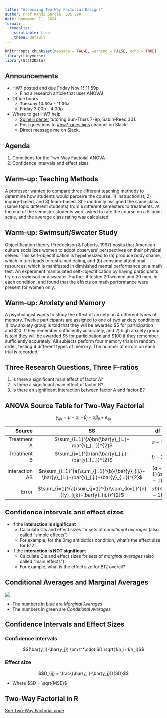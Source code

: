 ```yaml
---
title: "Assessing Two-Way Factorial Designs"
author: Prof Randi Garcia, SDS 290
date: November 11, 2024
format: 
  revealjs:
    scrollable: true
    theme: default
---
```


```r
knitr::opts_chunk$set(message = FALSE, warning = FALSE, echo = TRUE)
library(tidyverse)
library(Stat2Data)
```

## Announcements

-   HW7 posted and due Friday Nov 15 11:59p
    -   Find a research article that uses ANOVA!
-   Office hours
    -   Tuesday 10:30a - 11:30a
    -   Friday 3:00p - 4:00p
-   Where to get HW7 help
    -   [Spinelli center](https://www.smith.edu/qlc/tutoring.html) tutoring Sun-Thurs 7-9p, Sabin-Reed 301.
    -   Post questions to [#hw7-questions](https://smith.enterprise.slack.com/archives/C07V70N4SVA) channel on Slack!
    -   Direct message me on Slack.

## Agenda

1.  Conditions for the Two-Way Factorial ANOVA
2.  Confidence intervals and effect sizes

## Warm-up: Teaching Methods

A professor wanted to compare three different teaching methods to determine how students would perceive the course: 1) instructionist, 2) inquiry-based, and 3) team-based. She randomly assigned the same class (same topic different students) from 6 different semesters to treatments. At the end of the semester students were asked to rate the course on a 5-point scale, and the average class rating was calculated.

## Warm-up: Swimsuit/Sweater Study

Objectification theory (Fredrickson & Roberts, 1997) posits that American culture socializes women to adopt observers' perspectives on their physical selves. This self-objectification is hypothesized to (a) produce body shame, which in turn leads to restrained eating, and (b) consume attentional resources, which is manifested in diminished mental performance on a math test. An experiment manipulated self-objectification by having participants try on a swimsuit or a sweater. Further, it tested 20 women and 20 men, in each condition, and found that the effects on math performance were present for women only.

## Warm-up: Anxiety and Memory

A psychologist wants to study the effect of anxiety on 4 different types of memory. Twelve participants are assigned to one of two anxiety conditions: 1) low anxiety group is told that they will be awarded \$5 for participation and \$10 if they remember sufficiently accurately, and 2) high anxiety group is told they will be awarded \$5 for participation and \$100 if they remember sufficiently accurately. All subjects perform four memory trials in random order, testing 4 different types of memory. The number of errors on each trial is recorded.

## Three Research Questions, Three F-ratios

1.  Is there a significant main effect of factor A?
2.  Is there a significant main effect of factor B?
3.  Is there an significant interaction between factor A and factor B?

## ANOVA Source Table for Two-Way Factorial

$${y}_{ijk}={\mu}+{\alpha}_{i}+{\beta}_{j}+{\alpha\beta}_{ij}+{e}_{ijk}$$

|         Source |                                             SS                                             |      df      |              MS               |              F               |
|--------------:|:-------------:|:-------------:|:-------------:|:-------------:|
|    Treatment A |                     $\sum_{i=1}^{a}bn(\bar{y}_{i..}-\bar{y}_{…})^{2}$                      |    $a-1$     |  $\frac{{SS}_{A}}{{df}_{A}}$  | $\frac{{MS}_{A}}{{MS}_{E}}$  |
|    Treatment B |                     $\sum_{j=1}^{b}an(\bar{y}_{.j.}-\bar{y}_{…})^{2}$                      |    $b-1$     |  $\frac{{SS}_{B}}{{df}_{B}}$  | $\frac{{MS}_{B}}{{MS}_{E}}$  |
| Interaction AB | $n\sum_{i=1}^{a}\sum_{j=1}^{b}(\bar{y}_{ij.}-\bar{y}_{i..}-\bar{y}_{.j.}+\bar{y}_{…})^{2}$ | $(a-1)(b-1)$ | $\frac{{SS}_{AB}}{{df}_{AB}}$ | $\frac{{MS}_{AB}}{{MS}_{E}}$ |
|          Error |         $\sum_{i=1}^{a}\sum_{j=1}^{b}\sum_{k=1}^{n}({y}_{ijk}-\bar{y}_{ij.})^{2}$          |  $ab(n-1)$   |  $\frac{{SS}_{E}}{{df}_{E}}$  |                              |

## Confidence intervals and effect sizes

-   If the **interaction is significant**
    -   Calculate CIs and effect sizes for sets of *conditional averages* (also called "simple effects")
    -   For example, for the 0mg antibiotics condition, what's the effect size for B12
-   If the **interaction is NOT significant**
    -   Calculate CIs and effect sizes for sets of *marginal averages* (also called "main effects")
    -   For example, what is the effect size for B12 overall?

## Conditional Averages and Marginal Averages

![](pics/marginalmeans.png)

-   The numbers in blue are *Marginal Averages*
-   The numbers in green are *Conditional Averages*

## Confidence Intervals and Effect Sizes

### Confidence Intervals

$$(\bar{y_i}-\bar{y_j}) \pm t^*\cdot SD \sqrt{1/n_i+1/n_j}$$

### Effect size

$$D_{ij} = \frac{(\bar{y_i}-\bar{y_j})}{SD}$$

-   Where $SD = \sqrt{MSE}$

## Two-Way Factorial in R

[See Two-Way Factorial code](https://randilgarcia.github.io/sds290fall24/code/09_two-way_fac_inR.Rmd)
